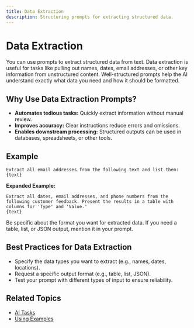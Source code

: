 ```yaml
---
title: Data Extraction
description: Structuring prompts for extracting structured data.
---
```


# Data Extraction

You can use prompts to extract structured data from text. Data extraction is useful for tasks like pulling out names, dates, email addresses, or other key information from unstructured content. Well-structured prompts help the AI understand exactly what data you need and how it should be formatted.

## Why Use Data Extraction Prompts?

- **Automates tedious tasks:** Quickly extract information without manual review.
- **Improves accuracy:** Clear instructions reduce errors and omissions.
- **Enables downstream processing:** Structured outputs can be used in databases, spreadsheets, or other tools.

## Example

```
Extract all email addresses from the following text and list them:
{text}
```

**Expanded Example:**

```
Extract all dates, email addresses, and phone numbers from the following customer feedback. Present the results in a table with columns for 'Type' and 'Value.'
{text}
```

<Callout type="tip">
  Be specific about the format you want for extracted data. If you need a table,
  list, or JSON output, mention it in your prompt.
</Callout>

## Best Practices for Data Extraction

- Specify the data types you want to extract (e.g., names, dates, locations).
- Request a specific output format (e.g., table, list, JSON).
- Test your prompt with different types of input to ensure reliability.

## Related Topics

- [AI Tasks](./17-ai-tasks)
- [Using Examples](./10-using-examples)
